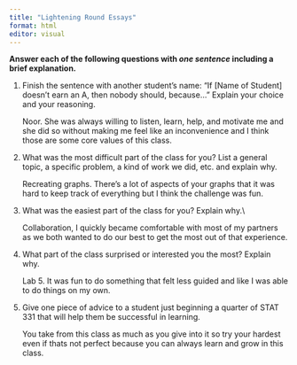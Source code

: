 ```yaml
---
title: "Lightening Round Essays"
format: html
editor: visual
---
```


**Answer each of the following questions with *one sentence* including a brief explanation.**

1.  Finish the sentence with another student’s name: "If \[Name of Student\] doesn’t earn an A, then nobody should, because..." Explain your choice and your reasoning.

    Noor. She was always willing to listen, learn, help, and motivate me and she did so without making me feel like an inconvenience and I think those are some core values of this class.

2.  What was the most difficult part of the class for you? List a general topic, a specific problem, a kind of work we did, etc. and explain why.

    Recreating graphs. There's a lot of aspects of your graphs that it was hard to keep track of everything but I think the challenge was fun.

3.  What was the easiest part of the class for you? Explain why.\\

    Collaboration, I quickly became comfortable with most of my partners as we both wanted to do our best to get the most out of that experience.

4.  What part of the class surprised or interested you the most? Explain why.

    Lab 5. It was fun to do something that felt less guided and like I was able to do things on my own.

5.  Give one piece of advice to a student just beginning a quarter of STAT 331 that will help them be successful in learning.

    You take from this class as much as you give into it so try your hardest even if thats not perfect because you can always learn and grow in this class.
